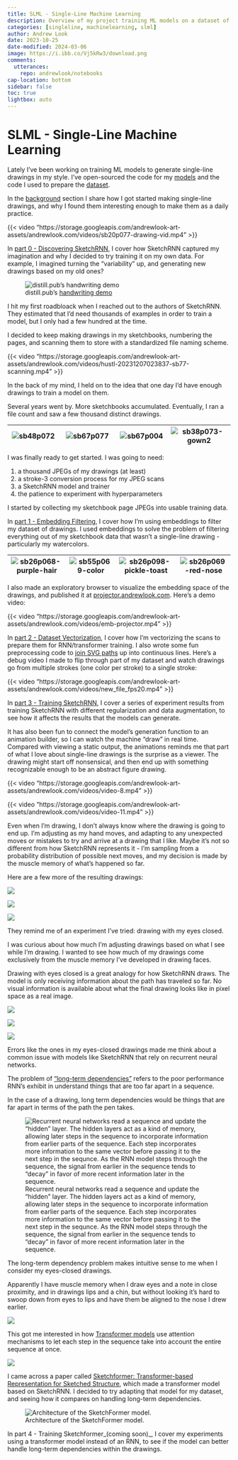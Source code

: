 ```yaml
---
title: SLML - Single-Line Machine Learning
description: Overview of my project training ML models on a dataset of single-line drawings.
categories: [singleline, machinelearning, slml]
author: Andrew Look
date: 2023-10-25
date-modified: 2024-03-06
image: https://i.ibb.co/Vj5kRw3/download.png
comments:
  utterances:
    repo: andrewlook/notebooks
cap-location: bottom
sidebar: false
toc: true
lightbox: auto
---
```


# SLML - Single-Line Machine Learning

Lately I've been working on training ML models to generate single-line drawings in my style. I've open-sourced the code for my [models](https://github.com/andrewlook/singleline_models) and the code I used to prepare the [dataset](https://github.com/andrewlook/singleline_dataset).

In the [background](/blog/posts/slml_background.qmd) section I share how I got started making single-line drawings, and why I found them interesting enough to make them as a daily practice.

:::{.column-body-outset}
{{< video "https://storage.googleapis.com/andrewlook-art-assets/andrewlook.com/videos/sb20p077-drawing-vid.mp4" >}}
:::

In [part 0 - Discovering SketchRNN](/blog/posts/slml_part0.qmd), I cover how SketchRNN captured my imagination and why I decided to try training it on my own data. For example, I imagined turning the “variability” up, and generating new drawings based on my old ones?

:::{.column-body-outset}
![distill.pub's [handwriting demo](https://distill.pub/2016/handwriting/)](https://i.ibb.co/h7nQM0n/distill-variation.gif)
:::

I hit my first roadbloack when I reached out to the authors of SketchRNN. They estimated that I’d need thousands of examples in order to train a model, but I only had a few hundred at the time.

I decided to keep making drawings in my sketchbooks, numbering the pages, and scanning them to store with a standardized file naming scheme.

:::{.column-body-outset}
{{< video "https://storage.googleapis.com/andrewlook-art-assets/andrewlook.com/videos/hustl-20231207023837-sb77-scanning.mp4" >}}
:::

In the back of my mind, I held on to the idea that one day I’d have enough drawings to train a model on them.

Several years went by. More sketchbooks accumulated. Eventually, I ran a file count and saw a few thousand distinct drawings.

:::{.column-page}
| ![sb48p072](https://i.ibb.co/TrdbwR2/sb48p072.jpg) | ![sb67p077](https://i.ibb.co/xfqZZF0/sb67p077.jpg)<br> | ![sb67p004](https://i.ibb.co/5MtbpVL/sb67p004.jpg) | ![sb38p073-gown2](https://i.ibb.co/RvJ6DpK/sb38p073-gown2.jpg) |
| -------------------------------------------------- | ------------------------------------------------------ | -------------------------------------------------- | -------------------------------------------------------------- |
:::

I was finally ready to get started. I was going to need:

1. a thousand JPEGs of my drawings (at least)
2. a stroke-3 conversion process for my JPEG scans
3. a SketchRNN model and trainer
4. the patience to experiment with hyperparameters

I started by collecting my sketchbook page JPEGs into usable training data.

In [part 1 - Embedding Filtering](/blog/posts/slml_part1.qmd), I cover how I'm using embeddings to filter my dataset of drawings. I used embeddings to solve the problem of filtering everything out of my sketchbook data that wasn't a single-line drawing - particularly my watercolors.

:::{.column-page}
| ![sb26p068-purple-hair](https://i.ibb.co/KFPv1dp/sb26p068-purple-hair.jpg) | ![sb55p069-color](https://i.ibb.co/HqsynCv/sb55p069-color.jpg) | ![sb26p098-pickle-toast](https://i.ibb.co/jW8rBNX/sb26p098-pickle-toast.jpg) | ![sb26p069-red-nose](https://i.ibb.co/ScRSctH/sb26p069-red-nose.jpg) |
| -------------------------------------------------------------------------- | -------------------------------------------------------------- | ---------------------------------------------------------------------------- | -------------------------------------------------------------------- |
:::

I also made an exploratory browser to visualize the embedding space of the drawings, and published it at [projector.andrewlook.com](https://projector.andrewlook.com). Here's a demo video:

:::{.column-body-outset}
{{< video "https://storage.googleapis.com/andrewlook-art-assets/andrewlook.com/videos/emb-projector.mp4" >}}
:::

In [part 2 - Dataset Vectorization](/blog/posts/slml_part2.qmd), I cover how I'm vectorizing the scans to prepare them for RNN/transformer training. I also wrote some fun preprocessing code to [join SVG paths](https://singleline-dataset.andrewlook.com/strokes.html) up into continuous lines. Here's a debug video I made to flip through part of my dataset and watch drawings go from multiple strokes (one color per stroke) to a single stroke:

:::{.column-body-outset}
{{< video "https://storage.googleapis.com/andrewlook-art-assets/andrewlook.com/videos/new_file_fps20.mp4" >}}
:::

In [part 3 - Training SketchRNN](/blog/posts/slml_part3.qmd), I cover a series of experiment results from training SketchRNN with different regularization and data augmentation, to see how it affects the results that the models can generate. 

It has also been fun to connect the model's generation function to an animation builder, so I can watch the machine "draw" in real time. Compared with viewing a static output, the animations reminds me that part of what I love about single-line drawings is the surprise as a viewer. The drawing might start off nonsensical, and then end up with something recognizable enough to be an abstract figure drawing.

:::{.column-body-outset layout-ncol=2}
{{< video "https://storage.googleapis.com/andrewlook-art-assets/andrewlook.com/videos/video-8.mp4" >}}

{{< video "https://storage.googleapis.com/andrewlook-art-assets/andrewlook.com/videos/video-11.mp4" >}}
:::

Even when I'm drawing, I don't always know where the drawing is going to end up. I'm adjusting as my hand moves, and adapting to any unexpected moves or mistakes to try and arrive at a drawing that I like. Maybe it's not so different from how SketchRNN represents it - I'm sampling from a probability distribution of possible next moves, and my decision is made by the muscle memory of what's happened so far.

Here are a few more of the resulting drawings:

:::{.column-screen-inset layout-ncol=3}
![](https://i.ibb.co/85p1XNk/phase5-test.png){group="phase5"}

![](https://i.ibb.co/R41PJTS/phase5-test2.png){group="phase5"}

![](https://i.ibb.co/SymDvdW/phase5-test3.png){group="phase5"}

<!--
![](https://i.ibb.co/xqfCt4n/phase5-test4.png){group="phase5"}

![](https://i.ibb.co/cbh6D3F/phase5-test5.png){group="phase5"}
-->
:::

They remind me of an experiment I've tried: drawing with my eyes closed.

I was curious about how much I'm adjusting drawings based on what I see while I'm drawing. I wanted to see how much of my drawings come exclusively from the muscle memory I've developed in drawing faces.

Drawing with eyes closed is a great analogy for how SketchRNN draws. The model is only receiving information about the path has traveled so far. No visual information is available about what the final drawing looks like in pixel space as a real image.

:::{.column-screen-inset layout-ncol=3}
![](https://i.ibb.co/xGVJtrL/067.jpg)

![](https://i.ibb.co/2jMwq12/sb66p089-eyesclosed.jpg)

![](https://i.ibb.co/vcwnvTX/sb66p091-eyesclosed.jpg)
<!-- 
![](https://i.ibb.co/f2YJ55v/065.jpg)

![](https://i.ibb.co/LPHSH29/066.jpg)
-->
:::

Errors like the ones in my eyes-closed drawings made me think about a common issue with models like SketchRNN that rely on recurrent neural networks. 

The problem of ["long-term dependencies"](https://ai-master.gitbooks.io/recurrent-neural-network/content/the-problem-of-long-term-dependencies.html) refers to the poor performance RNN's exhibit in understand things that are too far apart in a sequence. 

In the case of a drawing, long term dependencies would be things that are far apart in terms of the path the pen takes.

![Recurrent neural networks read a sequence and update the "hidden" layer. The hidden layers act as a kind of memory, allowing later steps in the sequence to incorporate information from earlier parts of the sequence. Each step incorporates more information to the same vector before passing it to the next step in the sequnce. As the RNN model steps through the sequence, the signal from earlier in the sequence tends to "decay" in favor of more recent information later in the sequence.](https://ai-master.gitbooks.io/recurrent-neural-network/content/assets/RNN_connection.jpg)

The long-term dependency problem makes intuitive sense to me when I consider my eyes-closed drawings.

Apparently I have muscle memory when I draw eyes and a note in close proximity, and in drawings lips and a chin, but without looking it's hard to swoop down from eyes to lips and have them be aligned to the nose I drew earlier.

![](https://i.ibb.co/4ZB8g6x/eyesclosed-explainer.png)

<!--
| ![phase5-test](https://i.ibb.co/85p1XNk/phase5-test.png) | ![phase5-test2](https://i.ibb.co/R41PJTS/phase5-test2.png) |
| ---- | ---- |
| ![phase5-test3](https://i.ibb.co/SymDvdW/phase5-test3.png) | ![phase5-test4](https://i.ibb.co/xqfCt4n/phase5-test4.png) |
| ![phase5-test5](https://i.ibb.co/cbh6D3F/phase5-test5.png) |  |
{{< video "https://storage.googleapis.com/andrewlook-art-assets/andrewlook.com/videos/video-11.mp4" >}}
{{< video "https://storage.googleapis.com/andrewlook-art-assets/andrewlook.com/videos/video-9.mp4" >}}
-->

This got me interested in how [Transformer models]([The Illustrated Transformer – Jay Alammar – Visualizing machine learning one concept at a time.](https://jalammar.github.io/illustrated-transformer/)) use attention mechanisms to let each step in the sequence take into account the entire sequence at once.

![](https://jalammar.github.io/images/t/transformer_self-attention_visualization.png)

I came across a paper called [Sketchformer: Transformer-based Representation for Sketched Structure](https://arxiv.org/abs/2002.10381), which made a transformer model based on SketchRNN. I decided to try adapting that model for my dataset, and seeing how it compares on handling long-term dependencies.

:::{.column-body-outset cap-location=bottom}
![Architecture of the SketchFormer model.](https://i.ibb.co/rx1nbmt/sketchformer-architecture.png)
:::

In part 4 - Training Sketchformer_(coming soon)_, I cover my experiments using a transformer model instead of an RNN, to see if the model can better handle long-term dependencies within the drawings. 